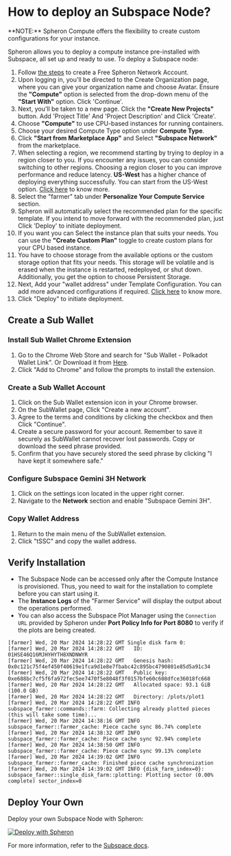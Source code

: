 
# How to deploy an Subspace Node?

<VideoPlayer embedId="aQMGp1Af1ZQ" />

<Callout type="info">
  **NOTE:** Spheron Compute offers the flexibility to create custom
  configurations for your instance.
</Callout>

Spheron allows you to deploy a compute instance pre-installed with Subspace, all set up and ready to use.
To deploy a Subspace node:

1. Follow [the steps](https://blog.spheron.network/deploy-a-subspace-node-in-minutes-using-spheron-compute#heading-step-1-create-a-free-spheron-network-account) to create a Free Spheron Network Account.  
2. Upon logging in, you'll be directed to the Create Organization page, where you can give your organization name and choose Avatar. Ensure the **"Compute"** option is selected from the drop-down menu of the **"Start With"** option. Click 'Continue'. 
3. Next, you'll be taken to a new page. Click the **"Create New Projects"** button. Add 'Project Title' And 'Project Description' and Click 'Create'.
4. Choose **"Compute"** to use CPU-based instances for running containers.
5. Choose your desired Compute Type option under **Compute Type**.
6. Click **"Start from Marketplace App"** and Select **"Subspace Network"** from the marketplace.
7. When selecting a region, we recommend starting by trying to deploy in a region closer to you. If you encounter any issues, you can consider switching to other regions. Choosing a region closer to you can improve performance and reduce latency. **US-West** has a higher chance of deploying everything successfully. You can start from the US-West option. [Click here](/compute/cluster/compute/#region) to know more.
8. Select the "farmer" tab under **Personalize Your Compute Service** section.
9. Spheron will automatically select the recommended plan for the specific template. If you intend to move forward with the recommended plan, just Click 'Deploy' to initiate deployment.
10. If you want you can Select the instance plan that suits your needs. You can use the **"Create Custom Plan"** toggle to create custom plans for your CPU based instance.
11. You have to choose storage from the available options or the custom storage option that fits your needs. This storage will be volatile and is erased when the instance is restarted, redeployed, or shut down. Additionally, you get the option to choose Persistent Storage.
12. Next, Add your "wallet address" under Template Configuration. You can add more advanced configurations if required. [Click here](/compute/cluster/compute/#advance-configuration-1) to know more.
13. Click "Deploy" to initiate deployment.

## Create a Sub Wallet

### Install Sub Wallet Chrome Extension

1. Go to the Chrome Web Store and search for "Sub Wallet - Polkadot Wallet Link". Or Download it from [Here](https://chromewebstore.google.com/detail/subwallet-polkadot-wallet/onhogfjeacnfoofkfgppdlbmlmnplgbn).
2. Click "Add to Chrome" and follow the prompts to install the extension.

### Create a Sub Wallet Account

1. Click on the Sub Wallet extension icon in your Chrome browser.
2. On the SubWallet page, Click "Create a new account".
3. Agree to the terms and conditions by clicking the checkbox and then Click "Continue".
4. Create a secure password for your account. Remember to save it securely as SubWallet cannot recover lost passwords. Copy or download the seed phrase provided.
5. Confirm that you have securely stored the seed phrase by clicking "I have kept it somewhere safe."

### Configure Subspace Gemini 3H Network

1. Click on the settings icon located in the upper right corner.
2. Navigate to the **Network** section and enable "Subspace Gemini 3H".

### Copy Wallet Address

1. Return to the main menu of the SubWallet extension.
2. Click "tSSC" and copy the wallet address.

## Verify Installation

- The Subspace Node can be accessed only after the Compute Instance is provisioned.
  Thus, you need to wait for the installation to complete before you can start using it.
- The **Instance Logs** of the "Farmer Service" will display the output about the operations performed.
- You can also access the Subspace Plot Manager using the `Connection URL` provided by Spheron under **Port Policy Info for Port 8080** to verify if the plots are being created.

```
[farmer] Wed, 20 Mar 2024 14:28:22 GMT Single disk farm 0:
[farmer] Wed, 20 Mar 2024 14:28:22 GMT   ID: 01HSE46Q16MJHYHYTH8XNDNWYR
[farmer] Wed, 20 Mar 2024 14:28:22 GMT   Genesis hash: 0x0c121c75f4ef450f40619e1fca9d1e8e7fbabc42c895bc4790801e85d5a91c34
[farmer] Wed, 20 Mar 2024 14:28:22 GMT   Public key: 0xe688bc7cf5f6fa972fec5ee7470f5e8048f3f0157bfe60c608dfce36018fc668
[farmer] Wed, 20 Mar 2024 14:28:22 GMT   Allocated space: 93.1 GiB (100.0 GB)
[farmer] Wed, 20 Mar 2024 14:28:22 GMT   Directory: /plots/plot1
[farmer] Wed, 20 Mar 2024 14:28:22 GMT INFO subspace_farmer::commands::farm: Collecting already plotted pieces (this will take some time)...
[farmer] Wed, 20 Mar 2024 14:38:16 GMT INFO subspace_farmer::farmer_cache: Piece cache sync 86.74% complete
[farmer] Wed, 20 Mar 2024 14:38:32 GMT INFO subspace_farmer::farmer_cache: Piece cache sync 92.94% complete
[farmer] Wed, 20 Mar 2024 14:38:50 GMT INFO subspace_farmer::farmer_cache: Piece cache sync 99.13% complete
[farmer] Wed, 20 Mar 2024 14:39:02 GMT INFO subspace_farmer::farmer_cache: Finished piece cache synchronization
[farmer] Wed, 20 Mar 2024 14:39:02 GMT INFO {disk_farm_index=0}: subspace_farmer::single_disk_farm::plotting: Plotting sector (0.00% complete) sector_index=0
```

## Deploy Your Own

Deploy your own Subspace Node with Spheron:

[![Deploy with Spheron](https://bafybeihxqi3jlv6cy2ogh6jjljinntisolbspxcrbgykyv6e5xyzujl3aa.ipfs.sphn.link/spheron-deploy.svg)](https://app.spheron.network/#/compute/marketplace?template=Subspace%20Network&templateId=65e7017265cfd941fd91495e)

For more information, refer to the [Subspace docs](https://docs.subspace.network/docs/farming-&-staking/).

<Navigation name="Deploy Subspace Node" />
